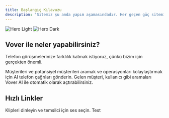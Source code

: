 ```yaml
---
title: Başlangıç ​​Kılavuzu
description: 'Sitemiz şu anda yapım aşamasındadır. Her geçen güç sitemizi güncelliyoruz...'
---
```


<img
  className="block dark:hidden"
  src="/images/hero-light.svg"
  alt="Hero Light"
/>
<img
  className="hidden dark:block"
  src="/images/hero-dark.svg"
  alt="Hero Dark"
/>

## Vover ile neler yapabilirsiniz?

Telefon görüşmelerinize farklılık katmak istiyoruz, çünkü bizim için gerçekten önemli.


<CardGroup cols={2}>
  <Card
    title="Telefon çağrıları gönder"
    icon="phone"
    href="https://mintlify.com/docs/quickstart"
  >
   Müşterileri ve potansiyel müşterileri aramak ve operasyonları kolaylaştırmak için AI telefon çağrıları gönderin.
  </Card>
  <Card
    title="Gelen aramaları ayarlama"
    icon="phone"
    href="https://mintlify.com/docs/development"
  >
  Gelen müşteri, kullanıcı gibi aramaları Vover AI ile otomatik olarak açtırabilirsiniz.
  </Card>
</CardGroup>

## Hızlı Linkler


<CardGroup cols={2}>
  <Card
    title="Ses Kitaplığı"
    icon="stars"
    href="#"
  >
   Klipleri dinleyin ve temsilci için ses seçin.
  </Card>
  <Card
    title="Ürün Testi"
    icon="user"
    href="#"
  >
    Test
  </Card>
</CardGroup>
